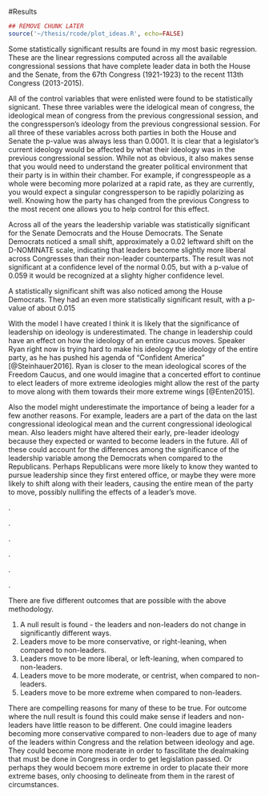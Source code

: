 #Results

```r
## REMOVE CHUNK LATER
source('~/thesis/rcode/plot_ideas.R', echo=FALSE)
```

Some statistically significant results are found in my most basic regression. These are the linear regressions computed across all the available congressional sessions that have complete leader data in both the House and the Senate, from the 67th Congress (1921-1923) to the recent 113th Congress (2013-2015). 

\begin{table}[h]
\centering
\caption{Summary of Models Across All Years, House and Senate}
\begin{tabular}{r|rrrr}
                       & Senate Ds & Senate Rs & House Ds & House Rs \\ \hline
(Intercept)            & 0.00489   & 0.00259   & 0.01131  & 0.00405  \\
cong\_ideo\_mean       & 0.51583   & 0.61344   & 0.73047  & 0.67749  \\
last\_cong\_ideo\_mean & -0.38112  & -0.50989  & -0.57483 & -0.53415 \\
last\_ideo             & 0.87467   & 0.87061   & 0.87636  & 0.85013  \\
leaderY                & \textbf{-0.01863}  & 0.01289   & -\textbf{0.03022} & -0.00417 \\
Adjusted R-Squared     & 0.802     & 0.781     & 0.781    & 0.824    \\
N                      & 2239      & 1817      & 11380    & 9270    
\end{tabular}
\end{table}


All of the control variables that were enlisted were found to be statistically signicant. These three variables were the idelogical mean of congress, the ideological mean of congress from the previous congressional session, and the congressperson's ideology from the previous congressional session. For all three of these variables across both parties in both the House and Senate the p-value was always less than 0.0001. It is clear that a legislator's current ideology would be affected by what their ideology was in the previous congressional session. While not as obvious, it also makes sense that you would need to understand the greater political environment that their party is in within their chamber. For example, if congresspeople as a whole were becoming more polarized at a rapid rate, as they are currently, you would expect a singular congressperson to be rapidly polarizing as well. Knowing how the party has changed from the previous Congress to the most recent one allows you to help control for this effect.

Across all of the years the leadership variable was statistically significant for the Senate Democrats and the House Democrats. The Senate Democrats noticed a small shift, approximately a 0.02 leftward shift on the D-NOMINATE scale, indicating that leaders become slightly more liberal across Congresses than their non-leader counterparts. The result was not significant at a confidence level of the normal 0.05, but with a p-value of 0.059 it would be recognized at a slighty higher confidence level.

A statistically significant shift was also noticed among the House Democrats. They had an even more statistically significant result, with a p-value of about 0.015



With the model I have created I think it is likely that the significance of leadership on ideology is underestimated. The change in leadership could have an effect on how the ideology of an entire caucus moves. Speaker Ryan right now is trying hard to make his ideology the ideology of the entire party, as he has pushed his agenda of "Confident America" [@Steinhauer2016]. Ryan is closer to the mean ideological scores of the Freedom Caucus, and one would imagine that a concerted effort to continue to elect leaders of more extreme ideologies might allow the rest of the party to move along with them towards their more extreme wings [@Enten2015].

Also the model might underestimate the importance of being a leader for a few another reasons. For example, leaders are a part of the data on the last congressional ideological mean and the current congressional ideological mean. Also leaders might have altered their early, pre-leader ideology because they expected or wanted to become leaders in the future. All of these could account for the differences among the significance of the leadership variable among the Democrats when compared to the Republicans. Perhaps Republicans were more likely to know they wanted to pursue leadership since they first entered office, or maybe they were more likely to shift along with their leaders, causing the entire mean of the party to move, possibly nullifing the effects of a leader's move.

.

.

.

.

.

.

There are five different outcomes that are possible with the above methodology.

  1. A null result is found - the leaders and non-leaders do not change in significantly different ways.
  2. Leaders move to be more conservative, or right-leaning, when compared to non-leaders.
  3. Leaders move to be more liberal, or left-leaning, when compared to non-leaders.
  4. Leaders move to be more moderate, or centrist, when compared to non-leaders.
  5. Leaders move to be more extreme when compared to non-leaders.
  
There are compelling reasons for many of these to be true. For outcome where the null result is found this could make sense if leaders and non-leaders have little reason to be different. One could imagine leaders becoming more conservative compared to non-leaders due to age of many of the leaders within Congress and the relation between ideology and age. They could become more moderate in order to fascilitate the dealmaking that must be done in Congress in order to get legislation passed. Or perhaps they would becoem more extreme in order to placate their more extreme bases, only choosing to delineate from them in the rarest of circumstances.